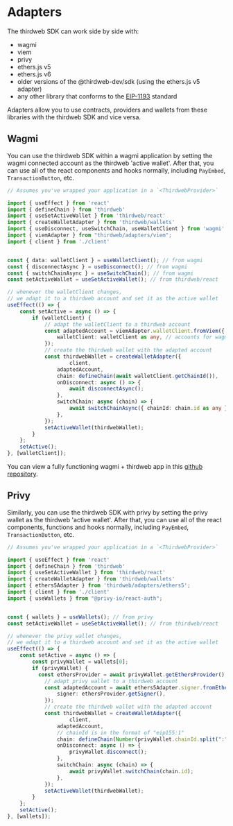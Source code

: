 # Adapters

The thirdweb SDK can work side by side with:

- wagmi
- viem
- privy
- ethers.js v5
- ethers.js v6
- older versions of the @thirdweb-dev/sdk (using the ethers.js v5 adapter)
- any other library that conforms to the [EIP-1193](https://eips.ethereum.org/EIPS/eip-1193) standard

Adapters allow you to use contracts, providers and wallets from these libraries with the thirdweb SDK and vice versa.

## Wagmi

You can use the thirdweb SDK within a wagmi application by setting the wagmi connected account as the thirdweb 'active wallet'. After that, you can use all of the react components and hooks normally, including `PayEmbed`, `TransactionButton`, etc.

```ts
// Assumes you've wrapped your application in a `<ThirdwebProvider>`

import { useEffect } from 'react'
import { defineChain } from 'thirdweb'
import { useSetActiveWallet } from 'thirdweb/react'
import { createWalletAdapter } from 'thirdweb/wallets'
import { useDisconnect, useSwitchChain, useWalletClient } from 'wagmi'
import { viemAdapter } from "thirdweb/adapters/viem";
import { client } from './client'


const { data: walletClient } = useWalletClient(); // from wagmi 
const { disconnectAsync } = useDisconnect(); // from wagmi
const { switchChainAsync } = useSwitchChain(); // from wagmi
const setActiveWallet = useSetActiveWallet(); // from thirdweb/react

// whenever the walletClient changes, 
// we adapt it to a thirdweb account and set it as the active wallet
useEffect(() => {
    const setActive = async () => {
        if (walletClient) {
            // adapt the walletClient to a thirdweb account
            const adaptedAccount = viemAdapter.walletClient.fromViem({
                walletClient: walletClient as any, // accounts for wagmi/viem version mismatches
            });
            // create the thirdweb wallet with the adapted account
            const thirdwebWallet = createWalletAdapter({
		            client,
                adaptedAccount,
                chain: defineChain(await walletClient.getChainId()),
                onDisconnect: async () => {
                    await disconnectAsync();
                },
                switchChain: async (chain) => {
                    await switchChainAsync({ chainId: chain.id as any });
                },
            });
            setActiveWallet(thirdwebWallet);
        }
    };
    setActive();
}, [walletClient]);
```

You can view a fully functioning wagmi + thirdweb app in this [github repository](https://github.com/thirdweb-example/wagmi-thirdweb).

## Privy

Similarly, you can use the thirdweb SDK with privy by setting the privy wallet as the thirdweb 'active wallet'. After that, you can use all of the react components, functions and hooks normally, including `PayEmbed`, `TransactionButton`, etc.

```ts
// Assumes you've wrapped your application in a `<ThirdwebProvider>`

import { useEffect } from 'react'
import { defineChain } from 'thirdweb'
import { useSetActiveWallet } from 'thirdweb/react'
import { createWalletAdapter } from 'thirdweb/wallets'
import { ethers5Adapter } from 'thirdweb/adapters/ethers5';
import { client } from './client'
import { useWallets } from "@privy-io/react-auth";


const { wallets } = useWallets(); // from privy
const setActiveWallet = useSetActiveWallet(); // from thirdweb/react

// whenever the privy wallet changes, 
// we adapt it to a thirdweb account and set it as the active wallet
useEffect(() => {
    const setActive = async () => {
        const privyWallet = wallets[0];
        if (privyWallet) {
          const ethersProvider = await privyWallet.getEthersProvider();
            // adapt privy wallet to a thirdweb account
            const adaptedAccount = await ethers5Adapter.signer.fromEthers({
                signer: ethersProvider.getSigner(),
            });
            // create the thirdweb wallet with the adapted account
            const thirdwebWallet = createWalletAdapter({
		            client,
                adaptedAccount,
                // chainId is in the format of "eip155:1"
                chain: defineChain(Number(privyWallet.chainId.split(":")[1])),
                onDisconnect: async () => {
                    privyWallet.disconnect();
                },
                switchChain: async (chain) => {
                    await privyWallet.switchChain(chain.id);
                },
            });
            setActiveWallet(thirdwebWallet);
        }
    };
    setActive();
}, [wallets]);
```
